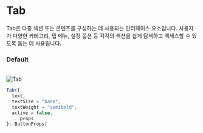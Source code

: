 # Tab

Tab은 다중 섹션 또는 콘텐츠를 구성하는 데 사용되는 인터페이스 요소입니다.
사용자가 다양한 카테고리, 탭 메뉴, 설정 옵션 등 각각의 섹션을 쉽게 탐색하고 액세스할 수 있도록 돕는 데 사용됩니다.

### Default

<br />


<Image src="/Tab.png" alt="Tab" width={500} height={60} />

```js
Tab({
  text,
  textSize = "base",
  textWeight = "semibold",
  active = false,
  ...props
}: ButtonProps)
```
